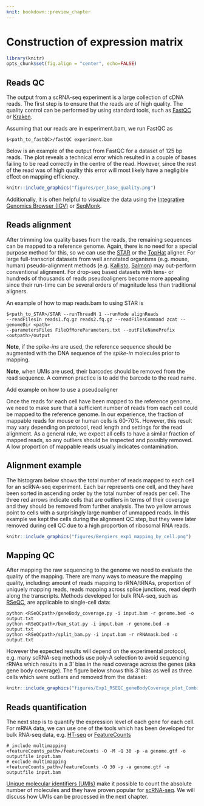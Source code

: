 ```yaml
---
knit: bookdown::preview_chapter
---
```


# Construction of expression matrix

```r
library(knitr)
opts_chunk$set(fig.align = "center", echo=FALSE)
```

## Reads QC

The output from a scRNA-seq experiment is a large collection of cDNA reads. The first step is to ensure that the reads are of high quality. The quality control can be performed by using standard tools, such as [FastQC](http://www.bioinformatics.babraham.ac.uk/projects/fastqc/) or [Kraken](http://www.ebi.ac.uk/research/enright/software/kraken). 

Assuming that our reads are in experiment.bam, we run FastQC as
```
$<path_to_fastQC>/fastQC experiment.bam
```

Below is an example of the output from FastQC for a dataset of 125 bp reads. The plot reveals a technical error which resulted in a couple of bases failing to be read correctly in the centre of the read. However, since the rest of the read was of high quality this error will most likely have a negligible effect on mapping efficiency.

```r
knitr::include_graphics("figures/per_base_quality.png")
```

Additionally, it is often helpful to visualize the data using the [Integrative Genomics Browser (IGV)](https://www.broadinstitute.org/igv/) or [SeqMonk](http://www.bioinformatics.babraham.ac.uk/projects/seqmonk/).

## Reads alignment

After trimming low quality bases from the reads, the remaining sequences can
be mapped to a reference genome. Again, there is no need for a special purpose
method for this, so we can use the
[STAR](https://github.com/alexdobin/STAR) or the [TopHat](https://ccb.jhu.edu/software/tophat/index.shtml) aligner. For large full-transcript datasets from well annotated organisms (e.g. mouse, human) pseudo-alignment methods (e.g. [Kallisto](https://pachterlab.github.io/kallisto/), [Salmon](http://salmon.readthedocs.io/en/latest/salmon.html)) may out-perform conventional alignment. For drop-seq based datasets with tens- or hundreds of thousands of reads pseudoaligners become more appealing since their run-time can be several orders of magnitude less than traditional aligners.

An example of how to map reads.bam to using STAR is

```
$<path_to_STAR>/STAR --runThreadN 1 --runMode alignReads
--readFilesIn reads1.fq.gz reads2.fq.gz --readFilesCommand zcat --genomeDir <path>
--parametersFiles FileOfMoreParameters.txt --outFileNamePrefix <outpath>/output
```

__Note__, if the _spike-ins_ are used, the reference sequence should be augmented with the DNA sequence of the _spike-in_ molecules prior to mapping.

__Note__, when UMIs are used, their barcodes should be removed from the read sequence. A common practice is to add the barcode to the read name.

Add example on how to use a pseudoaligner

Once the reads for each cell have been mapped to the reference genome,
we need to make sure that a sufficient number of reads from each cell
could be mapped to the reference genome. In our experience, the
fraction of mappable reads for mouse or human cells is 60-70%. However, 
this result may vary depending on protocol, read length and settings for 
the read alignment. As a general rule, we expect all cells to have a similar
fraction of mapped reads, so any outliers should be inspected and
possibly removed. A low proportion of mappable reads usually indicates contamination.

## Alignment example

The histogram below shows the total number of reads mapped to each
cell for an scRNA-seq experiment. Each bar represents one cell, and
they have been sorted in ascending order by the total number of reads
per cell. The three red arrows indicate cells that are outliers in
terms of their coverage and they should be removed from further
analysis. The two yellow arrows point to cells with a surprisingly
large number of unmapped reads. In this example we kept the cells during the alignment QC step, but they were later removed during 
cell QC due to a high proportion of ribosomal RNA reads. 

```r
knitr::include_graphics("figures/Bergiers_exp1_mapping_by_cell.png")
```

## Mapping QC

After mapping the raw sequencing to the genome we need to evaluate the quality of the mapping. There are many ways to measure the mapping quality, including: amount of reads mapping to rRNA/tRNAs, proportion of uniquely mapping reads, reads mapping across splice junctions, read depth along the transcripts. Methods developed for bulk RNA-seq, such as [RSeQC](http://rseqc.sourceforge.net/), are applicable to single-cell data:

```
python <RSeQCpath>/geneBody_coverage.py -i input.bam -r genome.bed -o output.txt
python <RSeQCpath>/bam_stat.py -i input.bam -r genome.bed -o output.txt
python <RSeQCpath>/split_bam.py -i input.bam -r rRNAmask.bed -o output.txt
```

However the expected results will depend on the experimental protocol, e.g. many scRNA-seq methods use poly-A selection to avoid sequencing rRNAs which results in a 3' bias in the read coverage across the genes (aka gene body coverage). The figure below shows this 3' bias as well as three cells which were outliers and removed from the dataset:

```r
knitr::include_graphics("figures/Exp1_RSEQC_geneBodyCoverage_plot_Combined.png")
```

## Reads quantification

The next step is to quantify the expression level of each gene for
each cell. For mRNA data, we can use one of the tools which has been
developed for bulk RNA-seq data, e.g. [HT-seq](http://www-huber.embl.de/users/anders/HTSeq/) or [FeatureCounts](http://subread.sourceforge.net/)

```
# include multimapping
<featureCounts_path>/featureCounts -O -M -Q 30 -p -a genome.gtf -o outputfile input.bam
# exclude multimapping
<featureCounts_path>/featureCounts -Q 30 -p -a genome.gtf -o outputfile input.bam
```

[Unique molecular identifiers (UMIs)](http://www.nature.com/nmeth/journal/v9/n1/full/nmeth.1778.html) make it possible to count the absolute number of molecules and they have proven popular for [scRNA-seq](http://www.nature.com/nmeth/journal/v11/n2/full/nmeth.2772.html). We will discuss how UMIs can be processed in the next chapter.
